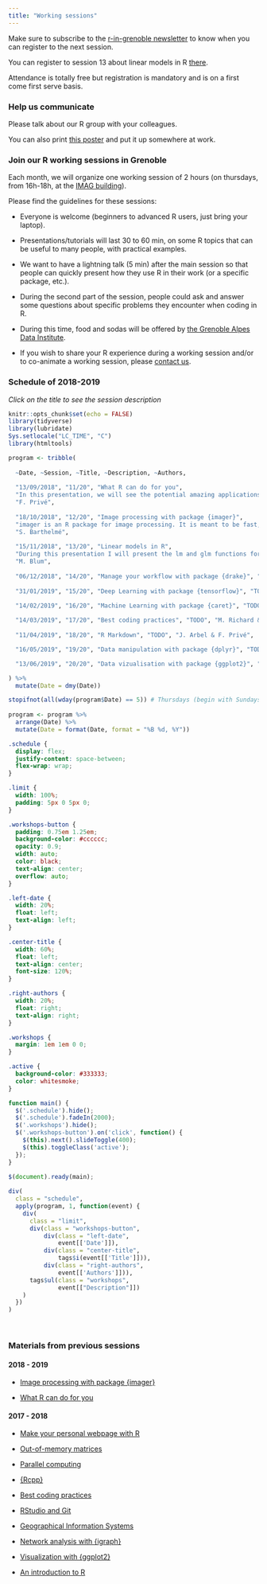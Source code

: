 ```yaml
---
title: "Working sessions"
---
```


Make sure to subscribe to the [r-in-grenoble newsletter](https://listes.univ-grenoble-alpes.fr/sympa/subscribe/r-in-grenoble?previous_action=info) to know when you can register to the next session. 

You can register to session 13 about linear models in R [there](https://www.eventbrite.fr/e/billets-grenoble-rug-working-session-n13-linear-models-in-r-52205529143).

<!-- Slides of the presentation are available at http://bit.ly/RUGgre12. -->

Attendance is totally free but registration is mandatory and is on a first come first serve basis.

### Help us communicate

Please talk about our R group with your colleagues. 

You can also print [this poster](poster.pdf) and put it up somewhere at work.

### Join our R working sessions in Grenoble

Each month, we will organize one working session of 2 hours (on thursdays, from 16h-18h, at the [IMAG building](https://r-in-grenoble.github.io/members.html)). 

Please find the guidelines for these sessions:
    
- Everyone is welcome (beginners to advanced R users, just bring your laptop).

- Presentations/tutorials will last 30 to 60 min, on some R topics that can be useful to many people, with practical examples.

- We want to have a lightning talk (5 min) after the main session so that people can quickly present how they use R in their work (or a specific package, etc.).

- During the second part of the session, people could ask and answer some questions about specific problems they encounter when coding in R.

- During this time, food and sodas will be offered by [the Grenoble Alpes Data Institute](https://data-institute.univ-grenoble-alpes.fr/).

- If you wish to share your R experience during a working session and/or to co-animate a working session, please [contact us](mailto:florian.prive@univ-grenoble-alpes.fr,magali.richard@univ-grenoble-alpes.fr).

### Schedule of 2018-2019

*Click on the title to see the session description*

```r
knitr::opts_chunk$set(echo = FALSE)
library(tidyverse)
library(lubridate)
Sys.setlocale("LC_TIME", "C")
library(htmltools)
```

```r
program <- tribble(
  
  ~Date, ~Session, ~Title, ~Description, ~Authors,
  
  "13/09/2018", "11/20", "What R can do for you", 
  "In this presentation, we will see the potential amazing applications of R. Then, we will compile links to where you can learn R (from scratch or to become more advanced). Finally, we will announce the coming sessions for this academic year.", 
  "F. Privé",
  
  "18/10/2018", "12/20", "Image processing with package {imager}", 
  "imager is an R package for image processing. It is meant to be fast, flexible and to integrate well with standard R functions and data structures. imager is based on CImg, a C++ library for image processing with a clean and easy-to-use API.", 
  "S. Barthelmé",
  
  "15/11/2018", "13/20", "Linear models in R", 
  "During this presentation I will present the lm and glm functions for handling linear models with R. I will show how to make analysis with linear models using an original dataset containing the result of the French presidential 2017 election as well as socio-economic variables.",
  "M. Blum",
  
  "06/12/2018", "14/20", "Manage your workflow with package {drake}", "TODO", "X. Laviron",
  
  "31/01/2019", "15/20", "Deep Learning with package {tensorflow}", "TODO", "O. François & ?",
  
  "14/02/2019", "16/20", "Machine Learning with package {caret}", "TODO", "? & ?",

  "14/03/2019", "17/20", "Best coding practices", "TODO", "M. Richard & ?",
  
  "11/04/2019", "18/20", "R Markdown", "TODO", "J. Arbel & F. Privé",

  "16/05/2019", "19/20", "Data manipulation with package {dplyr}", "TODO", "M. Blum & M. Rolland",

  "13/06/2019", "20/20", "Data vizualisation with package {ggplot2}", "TODO", "M. Rolland & F. Privé"

) %>%
  mutate(Date = dmy(Date)) 

stopifnot(all(wday(program$Date) == 5)) # Thursdays (begin with Sundays)
          
program <- program %>%
  arrange(Date) %>%
  mutate(Date = format(Date, format = "%B %d, %Y"))
```


```css
.schedule {
  display: flex;
  justify-content: space-between;
  flex-wrap: wrap;
}

.limit {
  width: 100%;
  padding: 5px 0 5px 0;
}

.workshops-button {
  padding: 0.75em 1.25em;
  background-color: #cccccc;
  opacity: 0.9;
  width: auto;
  color: black;
  text-align: center;
  overflow: auto;
}

.left-date {
  width: 20%;
  float: left;
  text-align: left;
}

.center-title {
  width: 60%;
  float: left;
  text-align: center;
  font-size: 120%;
}

.right-authors {
  width: 20%;
  float: right;
  text-align: right;
}

.workshops {
  margin: 1em 1em 0 0;
}

.active {
  background-color: #333333;
  color: whitesmoke;
}
```

```js
function main() {
  $('.schedule').hide();
  $('.schedule').fadeIn(2000);
  $('.workshops').hide();
  $('.workshops-button').on('click', function() {
    $(this).next().slideToggle(400);
    $(this).toggleClass('active');
  });
}
 
$(document).ready(main);
```


```r
div(
  class = "schedule",
  apply(program, 1, function(event) {
    div(
      class = "limit",
      div(class = "workshops-button", 
          div(class = "left-date", 
              event[['Date']]),
          div(class = "center-title", 
              tags$i(event[['Title']])),
          div(class = "right-authors",
              event[['Authors']])),
      tags$ul(class = "workshops",
              event[["Description"]])
    )
  })
) 
```

<br>

### Materials from previous sessions

#### 2018 - 2019

- [Image processing with package {imager}](http://bit.ly/RUGgre12)

- [What R can do for you](http://bit.ly/RUGgre11)

#### 2017 - 2018

- [Make your personal webpage with R](https://privefl.github.io/R-presentation/rmarkdown-websites.html)

- [Out-of-memory matrices](https://privefl.github.io/R-presentation/bigstatsr.html)

- [Parallel computing](session-parallel.zip)

- [{Rcpp}](https://privefl.github.io/R-presentation/Rcpp.html)

- [Best coding practices](https://jarbel.github.io/Rgoodpractice/rpresentation.html)

- [RStudio and Git](https://privefl.github.io/R-presentation/rstudio-git.html)

- [Geographical Information Systems](http://www-leca.ujf-grenoble.fr/pageperso/boyerfr/ESPACE-PERSO/TP.zip)

- [Network analysis with {igraph}](http://www.gipsa-lab.grenoble-inp.fr/~sophie.achard/Tutorial_brainwaver/tutorial_practice_graph_html.html)

- [Visualization with {ggplot2}](https://privefl.github.io/R-presentation/ggplot2.html)

- [An introduction to R](https://github.com/fchuffar/intro_r)
